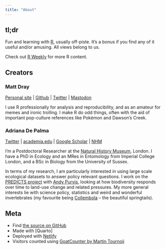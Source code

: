 ```yaml
---
title: "About"
---
```


## tl;dr

Fun and learning with [R](https://www.r-project.org/), usually off-piste. It's a bonus if you find any of it useful and/or amusing. All views belong to us.

Check out [R Weekly](https://rweekly.org/) for more R content.

## Creators

### Matt Dray

[Personal site](https://www.matt-dray.com) | [Github](https://github.com/matt-dray) | [Twitter](https://twitter.com/mattdray) | [Mastodon](https://fosstodon.org/@mattdray)

I use R professionally for analysis and reproducibility, and as an amateur for memes and ironic trolling. I make R do odd things, often with the aid of important pop-culture references like Pokémon and Dawson's Creek.

### Adriana De Palma

[Twitter](https://twitter.com/adpalma) | [academia.edu](https://nhm.academia.edu/AdrianaDePalma) | [Google Scholar](https://scholar.google.co.uk/citations?user=DhrCDz8AAAAJ&hl=en&oi=ao) | [NHM](http://www.nhm.ac.uk/our-science/departments-and-staff/staff-directory/adriana-de%20palma.html)

I’m a Postdoctoral Researcher at the [Natural History Museum](http://www.nhm.ac.uk/), London. I have a PhD in Ecology and an MRes in Entomology from Imperial College London, and a BSc in Biology from the University of Sussex.

In terms of my research, I am particularly interested in using large scale ecological datasets to answer policy relevant questions. I work on the [PREDICTS project](http://www.predicts.org.uk/) with [Andy Purvis](http://www.nhm.ac.uk/our-science/departments-and-staff/staff-directory/andy-purvis.html), looking at how biodiversity responds over time to land-use change and related pressures. My more general interests lie with science policy, statistics and weird and wonderful invertebrates (my favourite being [Collembola](https://en.wikipedia.org/wiki/Springtail) -- the beautiful springtails).

## Meta

* Find [the source on GitHub](https://github.com/matt-dray/rostrum-blog-2)
* Made with [Quarto]
* Deployed with [Netlify](https://www.netlify.com/)
* Visitors counted using [GoatCounter by Martin Tournoij](https://www.goatcounter.com/)
